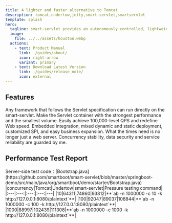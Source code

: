 ```yaml
---
title: A lighter and faster alternative to Tomcat
description: tomcat,undertow,jetty,smart-servlet,smartservlet
template: splash
hero:
  tagline: smart-servlet provides an autonomously controlled, lightweight Tomcat/Undertow alternative that redefines the next generation of Servlet containers!
  image:
    file: ../../assets/houston.webp
  actions:
    - text: Product Manual
      link: ./guides/about/
      icon: right-arrow
      variant: primary
    - text: Download Latest Version
      link: ./guides/release_note/
      icon: external
---
```



## Features

<CardGrid stagger>
    <Card title="Full Ecosystem Compatibility" icon="seti:favicon">
        Any framework that follows the Servlet specification can run directly on the smart-servlet.
    </Card>
    <Card title="Performance First" icon="rocket">
        Make the Servlet container with the strongest performance and the smallest volume. Easily achieve 100,000-level QPS and redefine Web speed.
    </Card>
    <Card title="Flexible Extension" icon="puzzle">
        Embedded integration, mixed dynamic and static deployment, customized SPI, and easy business expansion.
    </Card>
    <Card title="Security and Reliability" icon="seti:lock">
        What the times need is no longer just a web server. Concurrency stability, data security and service reliability are guarded by me.
    </Card>
</CardGrid>

## Performance Test Report
<Card title="SpringBoot project <u>1 million</u> requests">
    Server-side test code：[Bootstrap.java](https://github.com/smartboot/smart-servlet/blob/master/springboot-demo/src/main/java/org/smartboot/demo/starter/Bootstrap.java)
    |concurrency|Tomcat|Undertow|smart-servlet|Pressure testing command|
    |:---|:---:|:---:|:---:|---|
    |10|64311|74860|93812|**`ab -n 1000000 -c  10 -k http://127.0.0.1:8080/plaintext`**|
    |100|92047|89037|108844|**`ab -n 1000000 -c  100 -k http://127.0.0.1:8080/plaintext`**|
    |1000|88997|102439|111308|**`ab -n 1000000 -c  1000 -k http://127.0.0.1:8080/plaintext`**|

</Card>
